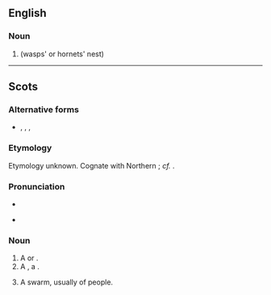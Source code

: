 ==English==

===Noun===
{{en-noun}}

# {{alternative form of|en|bike}} (wasps' or hornets' nest)

----

==Scots==

===Alternative forms===
* {{l|sco|bike}}, {{l|sco|byk}}, {{l|sco|byik}}, {{l|sco|bink}}

===Etymology===
Etymology unknown. Cognate with Northern {{cog|enm|bike}}; ''cf.'' {{cog|en|bike}}.

===Pronunciation===
* {{IPA|sco|/ˈbəik/}}
* {{a|[[Southern Scots]]}} {{IPA|sco|/ˈbaɪk/}}

===Noun===
{{sco-noun}}

# A {{l|en|beehive}} or {{l|en|anthill}}.
# A {{l|en|home}}, a {{l|en|dwelling}}.
# {{lb|sco|figurative}} A swarm, usually of people.